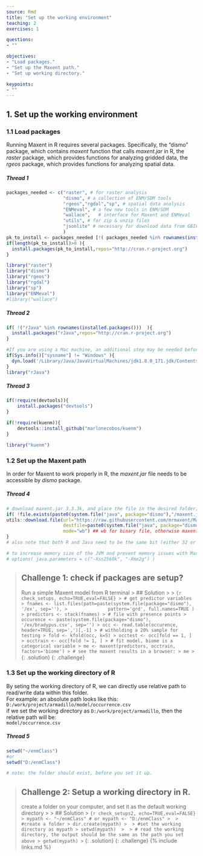 ```yaml
---
source: Rmd
title: "Set up the working environment"
teaching: 2
exercises: 1

questions:
- ""

objectives:
- "Load packages."
- "Set up the Maxent path."
- "Set up working directory."

keypoints:
- ""
---
```

## 1. Set up the working environment  
### 1.1 Load packages  
Running Maxent in R requires several packages. Specifically, the "dismo" package, which contains *maxent* function that calls *maxent.jar* in R, the *raster* package, which provides functions for analyzing gridded data, the *rgeos* package, which provides functions for analyzing spatial data.

##### Thread 1
```r
packages_needed <- c("raster", # for raster analysis
                     "dismo", # a collection of ENM/SDM tools
                     "rgeos","rgdal","sp", # spatial data analysis
                     "ENMeval", # a few new tools in ENM/SDM
                     "wallace",   # interface for Maxent and ENMeval
                     "utils", # for zip & unzip files
                     "jsonlite" # necessary for download data from GBIF
                     )
pk_to_install <- packages_needed [!( packages_needed %in% rownames(installed.packages())  )]
if(length(pk_to_install)>0 ){
  install.packages(pk_to_install,repos="http://cran.r-project.org")
}

library("raster")
library("dismo")
library("rgeos")
library("rgdal")
library("sp")
library("ENMeval")
#library("wallace")

```
																												   
##### Thread 2
```r
if( !("rJava" %in% rownames(installed.packages()))  ){
  install.packages("rJava",repos="http://cran.r-project.org")
}

#If you are using a Mac machine, an additional step may be needed before loading rJava package
if(Sys.info()["sysname"] != "Windows" ){
  dyn.load('/Library/Java/JavaVirtualMachines/jdk1.8.0_171.jdk/Contents/Home/jre/lib/server/libjvm.dylib')
}
library("rJava")
```

##### Thread 3
```r
if(!require(devtools)){
    install.packages("devtools")
}

if(!require(kuenm)){
    devtools::install_github("marlonecobos/kuenm")
}

library("kuenm")
```

### 1.2 Set up the Maxent path  
In order for Maxent to work properly in R, the *maxent.jar* file needs to be accessible by *dismo* package.  

##### Thread 4  
```r
# download maxent.jar 3.3.3k, and place the file in the desired folder; note that, there may be a newer version of Maxent
if( !file.exists(paste0(system.file("java", package="dismo"),"/maxent.jar"))  )   {
utils::download.file(url="https://raw.githubusercontent.com/mrmaxent/Maxent/master/ArchivedReleases/3.3.3k/maxent.jar",
                     destfile=paste0(system.file("java", package="dismo"),"/maxent.jar"),
                     mode="wb") ## wb for binary file, otherwise maxent.jar can not execute
}
# also note that both R and Java need to be the same bit (either 32 or 64) to be compatible to run

# to increase memory size of the JVM and prevent memory issues with Maxent.jar
# options( java.parameters = c("-Xss2560k", "-Xmx2g") ) 
```


> ## Challenge 1: check if packages are setup?
> Run a simple Maxent model from R terminal
> > ## Solution
> > 
> > ```{r check_setups, echo=TRUE,eval=FALSE}
> > # get predictor variables
> > fnames <- list.files(path=paste(system.file(package="dismo"), '/ex', sep=''),
> >               pattern='grd', full.names=TRUE )
> > predictors <- stack(fnames)
> > # file with presence points
> > occurence <- paste(system.file(package="dismo"), '/ex/bradypus.csv', sep='')
> > occ <- read.table(occurence, header=TRUE, sep=',')[,-1]
> > # witholding a 20% sample for testing
> > fold <- kfold(occ, k=5)
> > occtest <- occ[fold == 1, ]
> > occtrain <- occ[fold != 1, ]
> > # fit model, biome is a categorical variable
> > me <- maxent(predictors, occtrain, factors='biome')
> > # see the maxent results in a browser:
> > me
> > ```
> {: .solution}
{: .challenge}


### 1.3 Set up the working directory of R  
By seting the working directory of R, we can directly use relative path to read/write data within this folder.    
For example: an absolute path looks like this:  
`D:/work/project/armadillo/model/occurrence.csv`  
if we set the working directory as `D:/work/project/armadillo`, then the relative path will be:  
`model/occurrence.csv`   

##### Thread 5
```r
setwd("~/enmClass")
#or
setwd("D:/enmClass")

# note: the folder should exist, before you set it up.
```

> ## Challenge 2: Setup a working directory in R.
> create a folder on your computer, and set it as the default working directory
> > 
> > ## Solution
> > ```{r check_setups2, echo=TRUE,eval=FALSE}
> > mypath <- "~/enmClass" # or mypath <- "D:/enmClass"
> > 
> > #create a folder
> > dir.create(mypath)
> > 
> > #set the working directory as mypath
> > setwd(mypath) 
> > 
> > # read the working directory, the output should be the same as the path you set above
> > getwd(mypath)
> > ```
> {: .solution}
{: .challenge}
{% include links.md %}
